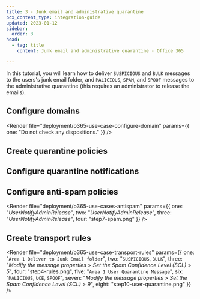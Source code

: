 ```yaml
---
title: 3 - Junk email and administrative quarantine
pcx_content_type: integration-guide
updated: 2023-01-12
sidebar:
  order: 3
head:
  - tag: title
    content: Junk email and administrative quarantine - Office 365

---
```



In this tutorial, you will learn how to deliver `SUSPICIOUS` and `BULK` messages to the users's junk email folder, and `MALICIOUS`, `SPAM`, and `SPOOF` messages to the administrative quarantine (this requires an administrator to release the emails).

## Configure domains

<Render file="deployment/o365-use-case-configure-domain" params={{ one: "Do not check any dispositions." }} />

## Create quarantine policies

<Render file="deployment/o365-use-case-1-3-create-quarantine-policy" />

## Configure quarantine notifications

<Render file="deployment/o365-use-case-configure-quarantine-notifications" />

## Configure anti-spam policies

<Render file="deployment/o365-use-cases-antispam" params={{ one: "_UserNotifyAdminRelease_", two: "_UserNotifyAdminRelease_", three: "_UserNotifyAdminRelease_", four: "step7-spam.png" }} />

## Create transport rules

<Render file="deployment/o365-use-case-transport-rules" params={{ one: "`Area 1 Deliver to Junk Email folder`", two: "`SUSPICIOUS`, `BULK`", three: "_Modify the message properties_ > _Set the Spam Confidence Level (SCL)_ > _5_", four: "step4-rules.png", five: "`Area 1 User Quarantine Message`", six: "`MALICIOUS`, `UCE`, `SPOOF`", seven: "_Modify the message properties_ > _Set the Spam Confidence Level (SCL)_ > _9_", eight: "step10-user-quarantine.png" }} />
